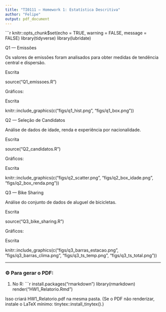 ---
title: "TI0111 – Homework 1: Estatística Descritiva"
author: "Felipe"
output: pdf_document
---

```{r setup, include=FALSE}
knitr::opts_chunk$set(echo = TRUE, warning = FALSE, message = FALSE)
library(tidyverse)
library(lubridate)

Q1 — Emissões

Os valores de emissões foram analisados para obter medidas de tendência central e dispersão.

Escrita

source("Q1_emissoes.R")

Gráficos:

Escrita

knitr::include_graphics(c("figs/q1_hist.png", "figs/q1_box.png"))

Q2 — Seleção de Candidatos

Análise de dados de idade, renda e experiência por nacionalidade.

Escrita

source("Q2_candidatos.R")

Gráficos:

Escrita

knitr::include_graphics(c("figs/q2_scatter.png", "figs/q2_box_idade.png", "figs/q2_box_renda.png"))

Q3 — Bike Sharing

Análise do conjunto de dados de aluguel de bicicletas.

Escrita

source("Q3_bike_sharing.R")

Gráficos:

Escrita

knitr::include_graphics(c("figs/q3_barras_estacao.png",
"figs/q3_barras_clima.png",
"figs/q3_ts_temp.png",
"figs/q3_ts_total.png"))


---

### ⚙️ Para gerar o PDF:

1. No R:
   ```r
   install.packages("rmarkdown")
   library(rmarkdown)
   render("HW1_Relatorio.Rmd")


Isso criará HW1_Relatorio.pdf na mesma pasta.
(Se o PDF não renderizar, instale o LaTeX mínimo: tinytex::install_tinytex().)
